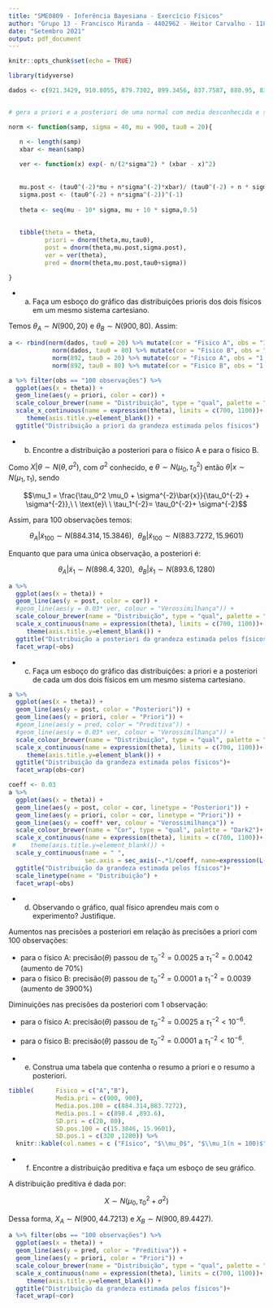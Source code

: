 ```yaml
---
title: "SME0809 - Inferência Bayesiana - Exercício Físicos"
author: "Grupo 13 - Francisco Miranda - 4402962 - Heitor Carvalho - 11833351"
date: "Setembro 2021"
output: pdf_document
---
```

  
  ```r
knitr::opts_chunk$set(echo = TRUE)
```


<!-- Suponha dois f ́ısicos: F ́ısico A e o F ́ısico B, que tenham o -->
<!-- interesse, em comum, de estimar o valor de uma constante f ́ısica θ. -->
<!-- Suponha que as medi ̧c ̃oes Y1, Y2, Y3, . . . , Yn segue distribui ̧c ̃ao -->
<!-- normal com m ́edia θ e com desvio padr ̃ao 40. Suponha que o f ́ısico -->
<!-- A tem grande familiaridade com esta  ́area de estudo, e modela sua -->
<!-- incerteza relativa ao parˆametro θ atrav ́es de uma distribui ̧c ̃ao -->
<!-- normal com m ́edia 900 e desvio padr ̃ao de 20. J ́a o f ́ısico B, mais -->
<!-- inexperiente modela sua incerteza com uma distribui ̧c ̃ao normal -->
<!-- com m ́edia 900 e desvio padr ̃ao de 80. -->

```r
library(tidyverse)

dados <- c(921.3429, 910.8055, 879.7302, 899.3456, 837.7587, 880.95, 830.4974, 856.1041, 777.5677, 983.3444, 981.048, 863.2836, 943.1702, 904.5064, 831.879, 854.2947, 920.2139, 839.7896, 897.0014, 839.3796, 872.4004, 884.6379, 892.7966, 897.9938, 840.228, 823.2803, 903.4257, 798.5764, 862.5581, 938.8837, 894.951, 871.0477, 863.9725, 857.6077, 856.3452, 906.6818, 859.7368, 876.7236, 868.8648, 900.386, 839.8117, 878.5936, 866.6935, 921.2941, 877.8528, 897.6217, 894.6499, 830.6403, 935.6717, 948.9588, 888.0726, 788.6694, 877.4076, 863.1756, 982.6952, 934.724, 898.8038, 874.8416, 905.8379, 843.0447, 877.0727, 894.5569, 959.8427, 826.6365, 907.9904, 912.9051, 912.4662, 975.3224, 922.8291, 934.6569, 953.236, 833.5084, 842.0623, 885.3881, 918.0987, 842.0927, 875.6968, 826.3312, 870.4634, 866.2226, 845.4767, 914.2475, 922.4006, 832.359, 877.5627, 887.8087, 879.4061, 925.3103, 877.6632, 877.3689, 854.1189, 904.5891, 882.893, 866.3494, 892.4554, 908.3249, 873.6439, 914.1283, 879.8893, 843.1085)


# gera a priori e a posteriori de uma normal com media desconhecida e sigma conhecido

norm <- function(samp, sigma = 40, mu = 900, tau0 = 20){

   n <- length(samp)
   xbar <- mean(samp)
   
   ver <- function(x) exp(- n/(2*sigma^2) * (xbar - x)^2)
   
   
   mu.post <- (tau0^(-2)*mu + n*sigma^(-2)*xbar)/ (tau0^(-2) + n * sigma^(-2))
   sigma.post <- (tau0^(-2) + n*sigma^(-2))^(-1)
   
   theta <- seq(mu - 10* sigma, mu + 10 * sigma,0.5)
   
   
   tibble(theta = theta,
          priori = dnorm(theta,mu,tau0),
          post = dnorm(theta,mu.post,sigma.post),
          ver = ver(theta),
          pred = dnorm(theta,mu.post,tau0+sigma))

}


```

- a) Faça um esboço do gráfico das distribuições prioris dos dois físicos em um mesmo sistema cartesiano.


Temos $\theta_A \sim N(900, 20)$ e $\theta_B \sim N(900, 80)$. Assim:

```r

a <- rbind(norm(dados, tau0 = 20) %>% mutate(cor = "Fisico A", obs = "100 observações"),
            norm(dados, tau0 = 80) %>% mutate(cor = "Fisico B", obs = "100 observações"),
            norm(892, tau0 = 20) %>% mutate(cor = "Fisico A", obs = "1 observação"),
            norm(892, tau0 = 80) %>% mutate(cor = "Fisico B", obs = "1 observação"))

a %>% filter(obs == "100 observações") %>%
  ggplot(aes(x = theta)) +
  geom_line(aes(y = priori, color = cor)) +
  scale_colour_brewer(name = "Distribuição", type = "qual", palette = "Dark2")+
  scale_x_continuous(name = expression(theta), limits = c(700, 1100))+
     theme(axis.title.y=element_blank()) +
  ggtitle("Distribuição a priori da grandeza estimada pelos físicos")

```

- b) Encontre a distribuição a posteriori para o físico A e para o físico B.

Como $X|\theta \sim N(\theta, \sigma^2)$, com $\sigma^2$ conhecido, e $\theta \sim N(\mu_0,\tau_0^2)$ então $\theta|x \sim N(\mu_1, \tau_1)$, sendo

$$\mu_1 = \frac{\tau_0^2 \mu_0 + \sigma^{-2}\bar{x}}{\tau_0^{-2} + \sigma^{-2}},\ \ \text{e}\ \ \tau_1^{-2}= \tau_0^{-2}+ \sigma^{-2}$$

Assim, para 100 observações temos:

$$\theta_A|\tilde{x}_{100} \sim N(884.314, 15.3846), \ \ \theta_B|\tilde{x}_{100} \sim N(883.7272, 15.9601) $$

Enquanto que para uma única observação, a posteriori é:

$$\theta_A|\tilde{x}_{1} \sim N(898.4, 320), \ \ \theta_B|\tilde{x}_{1} \sim N(893.6, 1280) $$


```r
a %>%
  ggplot(aes(x = theta)) +
  geom_line(aes(y = post, color = cor)) +
  #geom_line(aes(y = 0.03* ver, colour = "Verossimilhança")) +
  scale_colour_brewer(name = "Distribuição", type = "qual", palette = "Dark2")+
  scale_x_continuous(name = expression(theta), limits = c(700, 1100))+
     theme(axis.title.y=element_blank()) +
  ggtitle("Distribuição a posteriori da grandeza estimada pelos físicos") +
  facet_wrap(~obs)

```


- c) Faça um esboço do gráfico das distribuições: a priori e a posteriori de cada um dos dois físicos em um mesmo sistema cartesiano.

```r
a %>%
  ggplot(aes(x = theta)) +
  geom_line(aes(y = post, color = "Posteriori")) +
  geom_line(aes(y = priori, color = "Priori")) +
  #geom_line(aes(y = pred, color = "Preditiva")) +
  #geom_line(aes(y = 0.03* ver, colour = "Verossimilhança")) +
  scale_colour_brewer(name = "Distribuição", type = "qual", palette = "Dark2")+
  scale_x_continuous(name = expression(theta), limits = c(700, 1100))+
     theme(axis.title.y=element_blank()) +
  ggtitle("Distribuição da grandeza estimada pelos físicos")+
  facet_wrap(obs~cor)

```


```r
coeff <- 0.03
a %>%
  ggplot(aes(x = theta)) +
  geom_line(aes(y = post, color = cor, linetype = "Posteriori")) +
  geom_line(aes(y = priori, color = cor, linetype = "Priori")) +
  geom_line(aes(y = coeff* ver, colour = "Verossimilhança")) +
  scale_colour_brewer(name = "Cor", type = "qual", palette = "Dark2")+
  scale_x_continuous(name = expression(theta), limits = c(700, 1100))+
 #    theme(axis.title.y=element_blank()) +
  scale_y_continuous(name = " ",
                     sec.axis = sec_axis(~.*1/coeff, name=expression(L(theta))))+
  ggtitle("Distribuição da grandeza estimada pelos físicos")+
  scale_linetype(name = "Distribuição") +
  facet_wrap(~obs)

```


- d) Observando o gráfico, qual físico aprendeu mais com o experimento? Justifique.

Aumentos nas precisões a posteriori em relação às precisões a priori com 100 observações:

- para o físico A: precisão($\theta$) passou de $\tau_0^{-2} = 0.0025$ a $\tau_1^{-2} = 0.0042$ (aumento de 70%)
- para o físico B: precisão($\theta$) passou de $\tau_0^{-2} = 0.0001$ a $\tau_1^{-2} = 0.0039$ (aumento de 3900%)

Diminuições nas precisões da posteriori com 1 observação:

- para o físico A: precisão($\theta$) passou de $\tau_0^{-2} = 0.0025$ a $\tau_1^{-2} < 10^{-6}$.
- para o físico B: precisão($\theta$) passou de $\tau_0^{-2} = 0.0001$ a $\tau_1^{-2} <10^{-6}$.


- e) Construa uma tabela que contenha o resumo a priori e o resumo a posteriori.

```r

tibble(      Fisico = c("A","B"),
             Media.pri = c(900, 900),
             Media.pos.100 = c(884.314,883.7272),
             Media.pos.1 = c(898.4 ,893.6),
             SD.pri = c(20, 80),
             SD.pos.100 = c(15.3846, 15.9601),
             SD.pos.1 = c(320 ,1280)) %>% 
  knitr::kable(col.names = c ("Físico", "$\\mu_0$", "$\\mu_1(n = 100)$", "$\\mu_1(n = 1)$", "$\\tau_0$", "$\\tau_1(n = 100)$", "$\\tau_1(n = 1)$"))

```


- f) Encontre a distribuição preditiva e faça um esboço de seu gráfico.

A distribuição preditiva é dada por:

$$X \sim N(\mu_0, \tau_0^2 + \sigma^2) $$

Dessa forma, $X_A \sim N(900, 44.7213)$ e $X_B \sim N(900,89.4427)$.


```r
a %>% filter(obs == "100 observações") %>% 
  ggplot(aes(x = theta)) +
  geom_line(aes(y = pred, color = "Preditiva")) +
  geom_line(aes(y = priori, color = "Priori")) +
  scale_colour_brewer(name = "Distribuição", type = "qual", palette = "Dark2")+
  scale_x_continuous(name = expression(theta), limits = c(700, 1100))+
     theme(axis.title.y=element_blank()) +
  ggtitle("Distribuição da grandeza estimada pelos físicos")+
  facet_wrap(~cor)

```